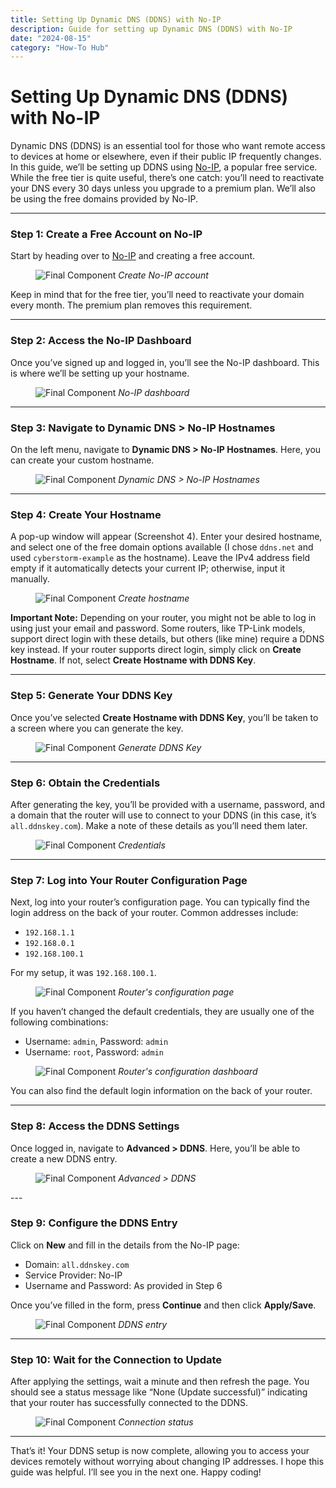 ```yaml
---
title: Setting Up Dynamic DNS (DDNS) with No-IP
description: Guide for setting up Dynamic DNS (DDNS) with No-IP
date: "2024-08-15"
category: "How-To Hub"
---
```

# Setting Up Dynamic DNS (DDNS) with No-IP

Dynamic DNS (DDNS) is an essential tool for those who want remote access to devices at home or elsewhere, even if their public IP frequently changes. In this guide, we’ll be setting up DDNS using [No-IP](https://www.noip.com/), a popular free service. While the free tier is quite useful, there’s one catch: you’ll need to reactivate your DNS every 30 days unless you upgrade to a premium plan. We’ll also be using the free domains provided by No-IP.

---

### Step 1: Create a Free Account on No-IP

Start by heading over to [No-IP](https://www.noip.com/) and creating a free account. 
<figure className="flex flex-col w-full items-center gap-0">
<img src="/images/Setting Up Dynamic DNS (DDNS) with No-IP/image-1.png" className="w-full" alt="Final Component"/>
  <i>Create No-IP account</i>
</figure>
Keep in mind that for the free tier, you’ll need to reactivate your domain every month. The premium plan removes this requirement.

---

### Step 2: Access the No-IP Dashboard

Once you’ve signed up and logged in, you’ll see the No-IP dashboard. This is where we’ll be setting up your hostname.
<figure className="flex flex-col w-full items-center gap-0">
<img src="/images/Setting Up Dynamic DNS (DDNS) with No-IP/image-2.png" className="w-full" alt="Final Component"/>
  <i>No-IP dashboard</i>
</figure>

---

### Step 3: Navigate to Dynamic DNS > No-IP Hostnames

On the left menu, navigate to **Dynamic DNS > No-IP Hostnames**. Here, you can create your custom hostname.
<figure className="flex flex-col w-full items-center gap-0">
<img src="/images/Setting Up Dynamic DNS (DDNS) with No-IP/image-3.png" className="w-full" alt="Final Component"/>
  <i>Dynamic DNS > No-IP Hostnames</i>
</figure>

---

### Step 4: Create Your Hostname

A pop-up window will appear (Screenshot 4). Enter your desired hostname, and select one of the free domain options available (I chose `ddns.net` and used `cyberstorm-example` as the hostname). Leave the IPv4 address field empty if it automatically detects your current IP; otherwise, input it manually.

<figure className="flex flex-col w-full items-center gap-0">
<img src="/images/Setting Up Dynamic DNS (DDNS) with No-IP/image-4.png" className="w-full" alt="Final Component"/>
  <i>Create hostname</i>
</figure>

**Important Note:** Depending on your router, you might not be able to log in using just your email and password. Some routers, like TP-Link models, support direct login with these details, but others (like mine) require a DDNS key instead. If your router supports direct login, simply click on **Create Hostname**. If not, select **Create Hostname with DDNS Key**.

---

### Step 5: Generate Your DDNS Key

Once you’ve selected **Create Hostname with DDNS Key**, you’ll be taken to a screen where you can generate the key.

<figure className="flex flex-col w-full items-center gap-0">
<img src="/images/Setting Up Dynamic DNS (DDNS) with No-IP/image-5.png" className="w-full" alt="Final Component"/>
  <i>Generate DDNS Key</i>
</figure>

---

### Step 6: Obtain the Credentials

After generating the key, you’ll be provided with a username, password, and a domain that the router will use to connect to your DDNS (in this case, it’s `all.ddnskey.com`). Make a note of these details as you’ll need them later.

<figure className="flex flex-col w-full items-center gap-0">
<img src="/images/Setting Up Dynamic DNS (DDNS) with No-IP/image-6.png" className="w-full" alt="Final Component"/>
  <i>Credentials</i>
</figure>

---

### Step 7: Log into Your Router Configuration Page

Next, log into your router’s configuration page. You can typically find the login address on the back of your router. Common addresses include:

- `192.168.1.1`
- `192.168.0.1`
- `192.168.100.1`

For my setup, it was `192.168.100.1`. 
<figure className="flex flex-col w-full items-center gap-0">
<img src="/images/Setting Up Dynamic DNS (DDNS) with No-IP/image-7.png" className="w-full" alt="Final Component"/>
  <i>Router's configuration page</i>
</figure>
If you haven’t changed the default credentials, they are usually one of the following combinations:

- Username: `admin`, Password: `admin`
- Username: `root`, Password: `admin`
<figure className="flex flex-col w-full items-center gap-0">
<img src="/images/Setting Up Dynamic DNS (DDNS) with No-IP/image-8.png" className="w-full" alt="Final Component"/>
  <i>Router's configuration dashboard</i>
</figure>
You can also find the default login information on the back of your router.

---

### Step 8: Access the DDNS Settings

Once logged in, navigate to **Advanced > DDNS**. Here, you’ll be able to create a new DDNS entry.
<figure className="flex flex-col w-full items-center gap-0">
<img src="/images/Setting Up Dynamic DNS (DDNS) with No-IP/image-9.png" className="w-full" alt="Final Component"/>
  <i>Advanced > DDNS</i>
</figure>
---

### Step 9: Configure the DDNS Entry

Click on **New** and fill in the details from the No-IP page:

- Domain: `all.ddnskey.com`
- Service Provider: No-IP
- Username and Password: As provided in Step 6

Once you’ve filled in the form, press **Continue** and then click **Apply/Save**.
<figure className="flex flex-col w-full items-center gap-0">
<img src="/images/Setting Up Dynamic DNS (DDNS) with No-IP/image-10.png" className="w-full" alt="Final Component"/>
  <i>DDNS entry</i>
</figure>

---

### Step 10: Wait for the Connection to Update

After applying the settings, wait a minute and then refresh the page. You should see a status message like “None (Update successful)” indicating that your router has successfully connected to the DDNS.
<figure className="flex flex-col w-full items-center gap-0">
<img src="/images/Setting Up Dynamic DNS (DDNS) with No-IP/image-11.png" className="w-full" alt="Final Component"/>
  <i>Connection status</i>
</figure>

---

That’s it! Your DDNS setup is now complete, allowing you to access your devices remotely without worrying about changing IP addresses. I hope this guide was helpful. I’ll see you in the next one. Happy coding!